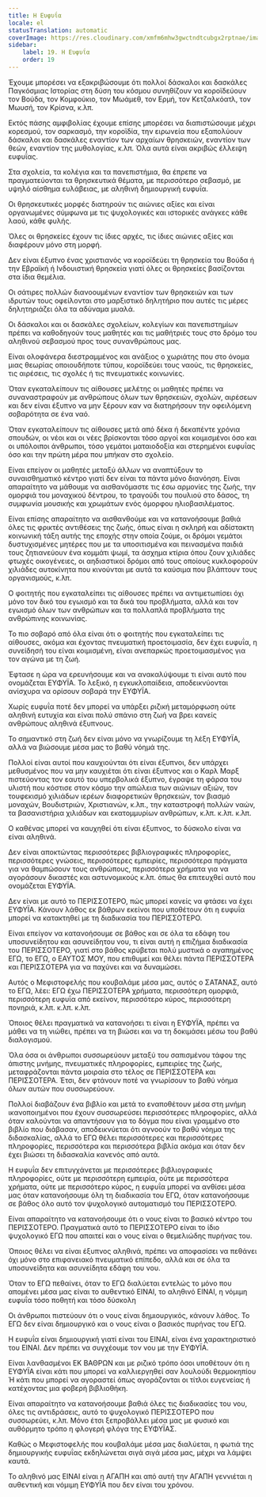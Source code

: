 ```yaml
---
title: Η Ευφυΐα
locale: el
statusTranslation: automatic
coverImage: https://res.cloudinary.com/xmfm6mhw3gwctndtcubgx2rptnae/image/upload/v1740337243/small_cover_educacion_fundamental_a051170f1c.webp
sidebar:
    label: 19. Η Ευφυΐα
    order: 19
---
```

Έχουμε μπορέσει να εξακριβώσουμε ότι πολλοί δάσκαλοι και δασκάλες Παγκόσμιας Ιστορίας στη δύση του κόσμου συνηθίζουν να κοροϊδεύουν τον Βούδα, τον Κομφούκιο, τον Μωάμεθ, τον Ερμή, τον Κετζαλκόατλ, τον Μωυσή, τον Κρίσνα, κ.λπ.

Εκτός πάσης αμφιβολίας έχουμε επίσης μπορέσει να διαπιστώσουμε μέχρι κορεσμού, τον σαρκασμό, την κοροϊδία, την ειρωνεία που εξαπολύουν δάσκαλοι και δασκάλες εναντίον των αρχαίων θρησκειών, εναντίον των θεών, εναντίον της μυθολογίας, κ.λπ. Όλα αυτά είναι ακριβώς έλλειψη ευφυΐας.

Στα σχολεία, τα κολέγια και τα πανεπιστήμια, θα έπρεπε να πραγματεύονται τα θρησκευτικά θέματα, με περισσότερο σεβασμό, με υψηλό αίσθημα ευλάβειας, με αληθινή δημιουργική ευφυΐα.

Οι θρησκευτικές μορφές διατηρούν τις αιώνιες αξίες και είναι οργανωμένες σύμφωνα με τις ψυχολογικές και ιστορικές ανάγκες κάθε λαού, κάθε φυλής.

Όλες οι θρησκείες έχουν τις ίδιες αρχές, τις ίδιες αιώνιες αξίες και διαφέρουν μόνο στη μορφή.

Δεν είναι έξυπνο ένας χριστιανός να κοροϊδεύει τη θρησκεία του Βούδα ή την Εβραϊκή ή Ινδουιστική θρησκεία γιατί όλες οι θρησκείες βασίζονται στα ίδια θεμέλια.

Οι σάτιρες πολλών διανοουμένων εναντίον των θρησκειών και των ιδρυτών τους οφείλονται στο μαρξιστικό δηλητήριο που αυτές τις μέρες δηλητηριάζει όλα τα αδύναμα μυαλά.

Οι δάσκαλοι και οι δασκάλες σχολείων, κολεγίων και πανεπιστημίων πρέπει να καθοδηγούν τους μαθητές και τις μαθήτριές τους στο δρόμο του αληθινού σεβασμού προς τους συνανθρώπους μας.

Είναι ολοφάνερα διεστραμμένος και ανάξιος ο χωριάτης που στο όνομα μιας θεωρίας οποιουδήποτε τύπου, κοροϊδεύει τους ναούς, τις θρησκείες, τις αιρέσεις, τις σχολές ή τις πνευματικές κοινωνίες.

Όταν εγκαταλείπουν τις αίθουσες μελέτης οι μαθητές πρέπει να συναναστραφούν με ανθρώπους όλων των θρησκειών, σχολών, αιρέσεων και δεν είναι έξυπνο να μην ξέρουν καν να διατηρήσουν την οφειλόμενη σοβαρότητα σε ένα ναό.

Όταν εγκαταλείπουν τις αίθουσες μετά από δέκα ή δεκαπέντε χρόνια σπουδών, οι νέοι και οι νέες βρίσκονται τόσο αργοί και κοιμισμένοι όσο και οι υπόλοιποι άνθρωποι, τόσο γεμάτοι ματαιοδοξία και στερημένοι ευφυΐας όσο και την πρώτη μέρα που μπήκαν στο σχολείο.

Είναι επείγον οι μαθητές μεταξύ άλλων να αναπτύξουν το συναισθηματικό κέντρο γιατί δεν είναι τα πάντα μόνο διανόηση. Είναι απαραίτητο να μάθουμε να αισθανόμαστε τις έσω αρμονίες της ζωής, την ομορφιά του μοναχικού δέντρου, το τραγούδι του πουλιού στο δάσος, τη συμφωνία μουσικής και χρωμάτων ενός όμορφου ηλιοβασιλέματος.

Είναι επίσης απαραίτητο να αισθανθούμε και να κατανοήσουμε βαθιά όλες τις φρικτές αντιθέσεις της ζωής, όπως είναι η σκληρή και αδίστακτη κοινωνική τάξη αυτής της εποχής στην οποία ζούμε, οι δρόμοι γεμάτοι δυστυχισμένες μητέρες που με τα υποσιτισμένα και πεινασμένα παιδιά τους ζητιανεύουν ένα κομμάτι ψωμί, τα άσχημα κτίρια όπου ζουν χιλιάδες φτωχές οικογένειες, οι αηδιαστικοί δρόμοι από τους οποίους κυκλοφορούν χιλιάδες αυτοκίνητα που κινούνται με αυτά τα καύσιμα που βλάπτουν τους οργανισμούς, κ.λπ.

Ο φοιτητής που εγκαταλείπει τις αίθουσες πρέπει να αντιμετωπίσει όχι μόνο τον δικό του εγωισμό και τα δικά του προβλήματα, αλλά και τον εγωισμό όλων των ανθρώπων και τα πολλαπλά προβλήματα της ανθρώπινης κοινωνίας.

Το πιο σοβαρό από όλα είναι ότι ο φοιτητής που εγκαταλείπει τις αίθουσες, ακόμα και έχοντας πνευματική προετοιμασία, δεν έχει ευφυΐα, η συνείδησή του είναι κοιμισμένη, είναι ανεπαρκώς προετοιμασμένος για τον αγώνα με τη ζωή.

Έφτασε η ώρα να ερευνήσουμε και να ανακαλύψουμε τι είναι αυτό που ονομάζεται ΕΥΦΥΪΑ. Το λεξικό, η εγκυκλοπαίδεια, αποδεικνύονται ανίσχυρα να ορίσουν σοβαρά την ΕΥΦΥΪΑ.

Χωρίς ευφυΐα ποτέ δεν μπορεί να υπάρξει ριζική μεταμόρφωση ούτε αληθινή ευτυχία και είναι πολύ σπάνιο στη ζωή να βρει κανείς ανθρώπους αληθινά έξυπνους.

Το σημαντικό στη ζωή δεν είναι μόνο να γνωρίζουμε τη λέξη ΕΥΦΥΪΑ, αλλά να βιώσουμε μέσα μας το βαθύ νόημά της.

Πολλοί είναι αυτοί που καυχιούνται ότι είναι έξυπνοι, δεν υπάρχει μεθυσμένος που να μην καυχιέται ότι είναι έξυπνος και ο Καρλ Μαρξ πιστεύοντας τον εαυτό του υπερβολικά έξυπνο, έγραψε τη φάρσα του υλιστή που κόστισε στον κόσμο την απώλεια των αιώνιων αξιών, τον τουφεκισμό χιλιάδων ιερέων διαφορετικών θρησκειών, τον βιασμό μοναχών, Βουδιστριών, Χριστιανών, κ.λπ., την καταστροφή πολλών ναών, τα βασανιστήρια χιλιάδων και εκατομμυρίων ανθρώπων, κ.λπ. κ.λπ. κ.λπ.

Ο καθένας μπορεί να καυχηθεί ότι είναι έξυπνος, το δύσκολο είναι να είναι αληθινά.

Δεν είναι αποκτώντας περισσότερες βιβλιογραφικές πληροφορίες, περισσότερες γνώσεις, περισσότερες εμπειρίες, περισσότερα πράγματα για να θαμπώσουν τους ανθρώπους, περισσότερα χρήματα για να αγοράσουν δικαστές και αστυνομικούς κ.λπ. όπως θα επιτευχθεί αυτό που ονομάζεται ΕΥΦΥΪΑ.

Δεν είναι με αυτό το ΠΕΡΙΣΣΟΤΕΡΟ, πώς μπορεί κανείς να φτάσει να έχει ΕΥΦΥΪΑ. Κάνουν λάθος εκ βάθρων εκείνοι που υποθέτουν ότι η ευφυΐα μπορεί να κατακτηθεί με τη διαδικασία του ΠΕΡΙΣΣΟΤΕΡΟ.

Είναι επείγον να κατανοήσουμε σε βάθος και σε όλα τα εδάφη του υποσυνείδητου και ασυνείδητου νου, τι είναι αυτή η επιζήμια διαδικασία του ΠΕΡΙΣΣΟΤΕΡΟ, γιατί στο βάθος κρύβεται πολύ μυστικά ο αγαπημένος ΕΓΩ, το ΕΓΩ, ο ΕΑΥΤΟΣ ΜΟΥ, που επιθυμεί και θέλει πάντα ΠΕΡΙΣΣΟΤΕΡΑ και ΠΕΡΙΣΣΟΤΕΡΑ για να παχύνει και να δυναμώσει.

Αυτός ο Μεφιστοφελής που κουβαλάμε μέσα μας, αυτός ο ΣΑΤΑΝΑΣ, αυτό το ΕΓΩ, λέει: ΕΓΩ έχω ΠΕΡΙΣΣΟΤΕΡΑ χρήματα, περισσότερη ομορφιά, περισσότερη ευφυΐα από εκείνον, περισσότερο κύρος, περισσότερη πονηριά, κ.λπ. κ.λπ. κ.λπ.

Όποιος θέλει πραγματικά να κατανοήσει τι είναι η ΕΥΦΥΪΑ, πρέπει να μάθει να τη νιώθει, πρέπει να τη βιώσει και να τη δοκιμάσει μέσω του βαθύ διαλογισμού.

Όλα όσα οι άνθρωποι συσσωρεύουν μεταξύ του σαπισμένου τάφου της άπιστης μνήμης, πνευματικές πληροφορίες, εμπειρίες της ζωής, μεταφράζονται πάντα μοιραία στο τέλος σε ΠΕΡΙΣΣΟΤΕΡΑ και ΠΕΡΙΣΣΟΤΕΡΑ. Έτσι, δεν φτάνουν ποτέ να γνωρίσουν το βαθύ νόημα όλων αυτών που συσσωρεύουν.

Πολλοί διαβάζουν ένα βιβλίο και μετά το εναποθέτουν μέσα στη μνήμη ικανοποιημένοι που έχουν συσσωρεύσει περισσότερες πληροφορίες, αλλά όταν καλούνται να απαντήσουν για το δόγμα που είναι γραμμένο στο βιβλίο που διάβασαν, αποδεικνύεται ότι αγνοούν το βαθύ νόημα της διδασκαλίας, αλλά το ΕΓΩ θέλει περισσότερες και περισσότερες πληροφορίες, περισσότερα και περισσότερα βιβλία ακόμα και όταν δεν έχει βιώσει τη διδασκαλία κανενός από αυτά.

Η ευφυΐα δεν επιτυγχάνεται με περισσότερες βιβλιογραφικές πληροφορίες, ούτε με περισσότερη εμπειρία, ούτε με περισσότερα χρήματα, ούτε με περισσότερο κύρος, η ευφυΐα μπορεί να ανθίσει μέσα μας όταν κατανοήσουμε όλη τη διαδικασία του ΕΓΩ, όταν κατανοήσουμε σε βάθος όλο αυτό τον ψυχολογικό αυτοματισμό του ΠΕΡΙΣΣΟΤΕΡΟ.

Είναι απαραίτητο να κατανοήσουμε ότι ο νους είναι το βασικό κέντρο του ΠΕΡΙΣΣΟΤΕΡΟ. Πραγματικά αυτό το ΠΕΡΙΣΣΟΤΕΡΟ είναι το ίδιο ψυχολογικό ΕΓΩ που απαιτεί και ο νους είναι ο θεμελιώδης πυρήνας του.

Όποιος θέλει να είναι έξυπνος αληθινά, πρέπει να αποφασίσει να πεθάνει όχι μόνο στο επιφανειακό πνευματικό επίπεδο, αλλά και σε όλα τα υποσυνείδητα και ασυνείδητα εδάφη του νου.

Όταν το ΕΓΩ πεθαίνει, όταν το ΕΓΩ διαλύεται εντελώς το μόνο που απομένει μέσα μας είναι το αυθεντικό ΕΙΝΑΙ, το αληθινό ΕΙΝΑΙ, η νόμιμη ευφυΐα τόσο ποθητή και τόσο δύσκολη

Οι άνθρωποι πιστεύουν ότι ο νους είναι δημιουργικός, κάνουν λάθος. Το ΕΓΩ δεν είναι δημιουργικό και ο νους είναι ο βασικός πυρήνας του ΕΓΩ.

Η ευφυΐα είναι δημιουργική γιατί είναι του ΕΙΝΑΙ, είναι ένα χαρακτηριστικό του ΕΙΝΑΙ. Δεν πρέπει να συγχέουμε τον νου με την ΕΥΦΥΪΑ.

Είναι λανθασμένοι ΕΚ ΒΑΘΡΩΝ και με ριζικό τρόπο όσοι υποθέτουν ότι η ΕΥΦΥΪΑ είναι κάτι που μπορεί να καλλιεργηθεί σαν λουλούδι θερμοκηπίου Ή κάτι που μπορεί να αγοραστεί όπως αγοράζονται οι τίτλοι ευγενείας ή κατέχοντας μια φοβερή βιβλιοθήκη.

Είναι απαραίτητο να κατανοήσουμε βαθιά όλες τις διαδικασίες του νου, όλες τις αντιδράσεις, αυτό το ψυχολογικό ΠΕΡΙΣΣΟΤΕΡΟ που συσσωρεύει, κ.λπ. Μόνο έτσι ξεπροβάλλει μέσα μας με φυσικό και αυθόρμητο τρόπο η φλογερή φλόγα της ΕΥΦΥΪΑΣ.

Καθώς ο Μεφιστοφελής που κουβαλάμε μέσα μας διαλύεται, η φωτιά της δημιουργικής ευφυΐας εκδηλώνεται σιγά σιγά μέσα μας, μέχρι να λάμψει καυτά.

Το αληθινό μας ΕΙΝΑΙ είναι η ΑΓΑΠΗ και από αυτή την ΑΓΑΠΗ γεννιέται η αυθεντική και νόμιμη ΕΥΦΥΪΑ που δεν είναι του χρόνου.

